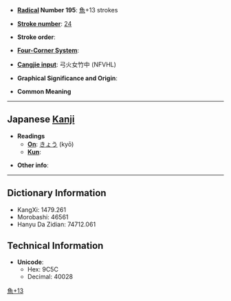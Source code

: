 * '''[[Wiktionary:Chinese radical index| Radical]] Number 195''': [[Wiktionary:Chinese radical index 魚|魚]]+13 strokes

* '''[[Wiktionary:Chinese total strokes index|Stroke number]]''': [[Wiktionary:Chinese total strokes index 24|24]]

* '''Stroke order''': 

* '''[[Wiktionary:Chinese four corner index|Four-Corner System]]''': 

* '''[[Wiktionary:Chinese Cangjie index|Cangjie input]]''': 弓火女竹中 (NFVHL)

* '''Graphical Significance and Origin''': 

* '''Common Meaning'''

----

== Japanese [[Kanji]] ==

* '''Readings'''
** '''[[On]]''': [[きょう]] (kyō)
** '''[[Kun]]''': 

* '''Other info''':  

----

== Dictionary Information ==

* KangXi: 1479.261
* Morobashi: 46561
* Hanyu Da Zidian: 74712.061

== Technical Information ==

* '''Unicode''':
** Hex: 9C5C
** Decimal: 40028

[[Category:Japanese-only CJKV Characters|魚+13]]
